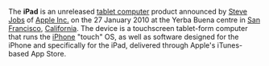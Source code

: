 {{subpages}}

The '''iPad''' is an unreleased [[tablet computer]] product announced by [[Steve Jobs]] of [[Apple Inc.]] on the 27 January 2010 at the Yerba Buena centre in [[San Francisco]], [[California]]. The device is a touchscreen tablet-form computer that runs the [[iPhone]] "touch" OS, as well as software designed for the iPhone and specifically for the iPad, delivered through Apple's iTunes-based App Store.